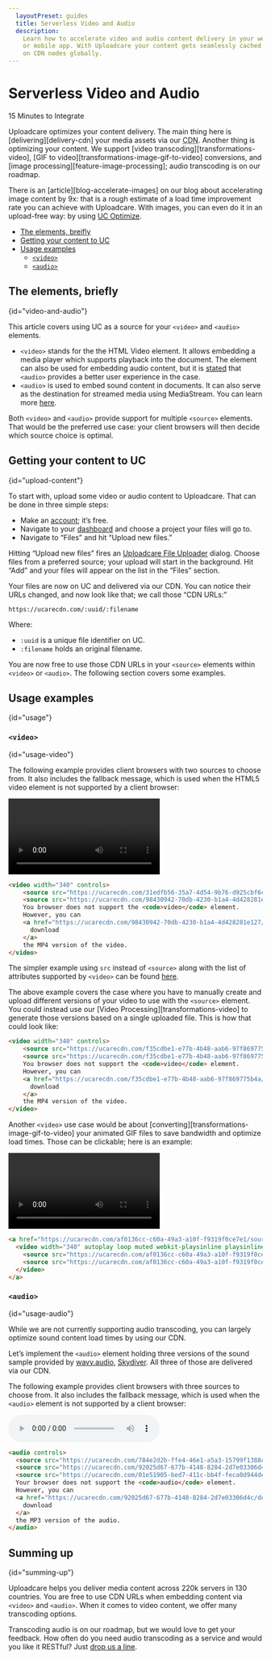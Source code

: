 ```yaml
---
  layoutPreset: guides
  title: Serverless Video and Audio
  description:
    Learn how to accelerate video and audio content delivery in your web
    or mobile app. With Uploadcare your content gets seamlessly cached
    on CDN nodes globally.
---
```



# Serverless Video and Audio

<BadgesBox>
  <Badge>15 Minutes to Integrate</Badge>
</BadgesBox>

Uploadcare optimizes your content delivery. The main thing here is [delivering][delivery-cdn]
your media assets via our <abbr title="Content Delivery Network">CDN</abbr>.
Another thing is optimizing your content. We support [video transcoding][transformations-video],
[GIF to video][transformations-image-gif-to-video] conversions, and
[image processing][feature-image-processing]; audio transcoding is on our
roadmap.

There is an [article][blog-accelerate-images] on our blog about accelerating image
content by 9x: that is a rough estimate of a load time improvement rate you can
achieve with Uploadcare. With images, you can even do it in an upload-free way:
by using [UC Optimize][proxy-usage].

* [The elements, breifly](#video-and-audio)
* [Getting your content to UC](#upload-content)
* [Usage examples](#usage)
  * [`<video>`](#usage-video)
  * [`<audio>`](#usage-audio)

## The elements, briefly
{id="video-and-audio"}

This article covers using UC as a source for your `<video>` and `<audio>`
elements.

* `<video>` stands for the the HTML Video element. It allows embedding a media
  player which supports playback into the document. The element can also be used
  for embedding audio content, but it is [stated][ext-mdn-video] that `<audio>`
  provides a better user experience in the case.
* `<audio>` is used to embed sound content in documents. It can also serve as the
  destination for streamed media using MediaStream. You can learn more
  [here][ext-mdn-audio].

Both `<video>` and `<audio>` provide support for multiple `<source>` elements.
That would be the preferred use case: your client browsers will then decide
which source choice is optimal.

## Getting your content to UC
{id="upload-content"}

To start with, upload some video or audio content to Uploadcare. That can be done
in three simple steps:

* Make an [account][account-signup]; it’s free.
* Navigate to your [dashboard][dashboard] and choose a project your files will go to.
* Navigate to “Files” and hit “Upload new files.”

Hitting “Upload new files” fires an [Uploadcare File Uploader][feature-file-uploader]
dialog. Choose files from a preferred source; your upload will start in the
background. Hit “Add” and your files will appear on the list in the “Files”
section.

Your files are now on UC and delivered via our CDN. You can notice their URLs
changed, and now look like that; we call those “CDN URLs:”

```cdn{noAutoLinker}
https://ucarecdn.com/:uuid/:filename
```

Where:

* `:uuid` is a unique file identifier on UC.
* `:filename` holds an original filename.

You are now free to use those CDN URLs in your `<source>` elements within
`<video>` or `<audio>`. The following section covers some examples.

## Usage examples
{id="usage"}

### `<video>`
{id="usage-video"}

The following example provides client browsers with two sources to choose from.
It also includes the fallback message, which is used when the HTML5 video element
is not supported by a client browser:

<Video fullWidth withControls>
  <source src="https://ucarecdn.com/31edfb56-35a7-4d54-9b76-d925cbf6c9f3/video.webm" type="video/webm" />
  <source src="https://ucarecdn.com/98430942-70db-4230-b1a4-4d428281e127/video.mp4" type="video/mp4" />
</Video>

```html
<video width="340" controls>
    <source src="https://ucarecdn.com/31edfb56-35a7-4d54-9b76-d925cbf6c9f3/video.webm" type="video/webm" />
    <source src="https://ucarecdn.com/98430942-70db-4230-b1a4-4d428281e127/video.mp4" type="video/mp4" />
    You browser does not support the <code>video</code> element.
    However, you can
    <a href="https://ucarecdn.com/98430942-70db-4230-b1a4-4d428281e127/video.mp4">
      download
    </a>
    the MP4 version of the video.
</video>
```

The simpler example using `src` instead of `<source>` along with the list of
attributes supported by `<video>` can be found [here][ext-mdn-video].

The above example covers the case where you have to manually create and upload
different versions of your video to use with the `<source>` element.
You could instead use our [Video Processing][transformations-video] to generate those
versions based on a single uploaded file. This is how that could look like:

```html
<video width="340" controls>
    <source src="https://ucarecdn.com/f35cdbe1-e77b-4b48-aab6-97f869775b4a/video/-/format/webm/example.webm" type="video/webm" />
    <source src="https://ucarecdn.com/f35cdbe1-e77b-4b48-aab6-97f869775b4a/video/-/format/mp4/example.mp4" type="video/mp4" />
    You browser does not support the <code>video</code> element.
    However, you can
    <a href="https://ucarecdn.com/f35cdbe1-e77b-4b48-aab6-97f869775b4a/video/-/format/mp4/example.mp4">
      download
    </a>
    the MP4 version of the video.
</video>
```

Another `<video>` use case would be about [converting][transformations-image-gif-to-video] your
animated GIF files to save bandwidth and optimize load times. Those can be
clickable; here is an example:

<a href="https://ucarecdn.com/af0136cc-c60a-49a3-a10f-f9319f0ce7e1/source.gif">
  <Video fullWidth>
    <source src="https://ucarecdn.com/af0136cc-c60a-49a3-a10f-f9319f0ce7e1/gif2video/-/format/webm/road.gif" type="video/webm" />
    <source src="https://ucarecdn.com/af0136cc-c60a-49a3-a10f-f9319f0ce7e1/gif2video/-/format/mp4/road.gif" type="video/mp4" />
  </Video>
</a>

```html
<a href="https://ucarecdn.com/af0136cc-c60a-49a3-a10f-f9319f0ce7e1/source.gif">
  <video width="340" autoplay loop muted webkit-playsinline playsinline>
    <source src="https://ucarecdn.com/af0136cc-c60a-49a3-a10f-f9319f0ce7e1/gif2video/-/format/webm/road.gif" type="video/webm" />
    <source src="https://ucarecdn.com/af0136cc-c60a-49a3-a10f-f9319f0ce7e1/gif2video/-/format/mp4/road.gif" type="video/mp4" />
  </video>
</a>
```

### `<audio>`
{id="usage-audio"}

While we are not currently supporting audio transcoding, you can largely
optimize sound content load times by using our CDN.

Let’s implement the `<audio>` element holding three versions of the sound sample
provided by [wavy.audio][ext-wavy], [Skydiver][ext-skydiver]. All three of those
are delivered via our CDN.

The following example provides client browsers with three sources to choose from.
It also includes the fallback message, which is used when the `<audio>` element
is not supported by a client browser:

<p>
  <audio controls>
    <source src="https://ucarecdn.com/784e2d2b-ffe4-46e1-a5a3-15799f1388c5/detroitkeys.ogg" type="audio/ogg; codecs=vorbis" />
    <source src="https://ucarecdn.com/92025d67-677b-4148-8284-2d7e03306d4c/detroitkeys.mp3" type="audio/mpeg" />
    <source src="https://ucarecdn.com/01e51905-bed7-411c-bb4f-feca0d944dee/detroitkeys.wav" type="audio/wav" />
    Your browser does not support the <code>audio</code> element.
    However, you can
    <a href="https://ucarecdn.com/92025d67-677b-4148-8284-2d7e03306d4c/detroitkeys.mp3">
      download
    </a>
    the MP3 version of the audio.
  </audio>
</p>

```html
<audio controls>
  <source src="https://ucarecdn.com/784e2d2b-ffe4-46e1-a5a3-15799f1388c5/detroitkeys.ogg" type="audio/ogg; codecs=vorbis" />
  <source src="https://ucarecdn.com/92025d67-677b-4148-8284-2d7e03306d4c/detroitkeys.mp3" type="audio/mpeg" />
  <source src="https://ucarecdn.com/01e51905-bed7-411c-bb4f-feca0d944dee/detroitkeys.wav" type="audio/wav" />
  Your browser does not support the <code>audio</code> element.
  However, you can
  <a href="https://ucarecdn.com/92025d67-677b-4148-8284-2d7e03306d4c/detroitkeys.mp3">
    download
  </a>
  the MP3 version of the audio.
</audio>
```

## Summing up
{id="summing-up"}

Uploadcare helps you deliver media content across 220k servers in 130 countries.
You are free to use CDN URLs when embedding content via `<video>` and `<audio>`.
When it comes to video content, we offer many transcoding options.

Transcoding audio is on our roadmap, but we would love to get your feedback.
How often do you need audio transcoding as a service and would you like it
RESTful? Just [drop us a line][contact-email].

[delivery]: /docs/delivery/
[proxy-usage]: /docs/delivery/proxy/#usage
[ext-mdn-video]: https://developer.mozilla.org/en-US/docs/Web/HTML/Element/video
[ext-mdn-audio]: https://developer.mozilla.org/en-US/docs/Web/HTML/Element/audio
[account-signup]: /accounts/signup/
[dashboard]: /dashboard/
[feature-file-uploader]: /features/widget/
[ext-wavy]: https://wavy.audio
[ext-skydiver]: https://soundcloud.com/skydiver
[contact-email]: mailto:hello@uploadcare.com
